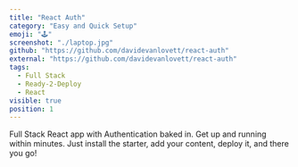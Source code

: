 ```yaml
---
title: "React Auth"
category: "Easy and Quick Setup"
emoji: "🕹️"
screenshot: "./laptop.jpg"
github: "https://github.com/davidevanlovett/react-auth"
external: "https://github.com/davidevanlovett/react-auth"
tags:
  - Full Stack
  - Ready-2-Deploy
  - React
visible: true
position: 1
---
```


Full Stack React app with Authentication baked in. Get up and running within minutes. Just install the starter, add your content, deploy it, and there you go!
